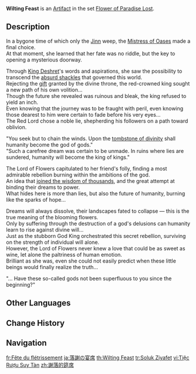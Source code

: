 {{Artifact Infobox
|image = Item Wilting Feast.png
|set   = Flower of Paradise Lost
|piece = Plume of Death
}}
{{Description|A feather left behind by a long-extinct bird species. It was inlaid with gold and gems by the ancient adherents of the Goddess of Flowers.}}
'''Wilting Feast''' is an [[Artifact]] in the set [[Flower of Paradise Lost]].

==Description==
In a bygone time of which only the [[Jinn]] weep, the [[Goddess of Flowers|Mistress of Oases]] made a final choice.<br>
At that moment, she learned that her fate was no riddle, but the key to opening a mysterious doorway.

Through [[King Deshret]]'s words and aspirations, she saw the possibility to transcend the [[Heavenly Principles|absurd shackles]] that governed this world.<br>
Rejecting the [[Gnosis|gift]] granted by the divine throne, the red-crowned king sought a new path of his own volition...<br>
Though the future she revealed was ruinous and bleak, the king refused to yield an inch.<br>
Even knowing that the journey was to be fraught with peril, even knowing those dearest to him were certain to fade before his very eyes...<br>
The Red Lord chose a noble lie, shepherding his followers on a path toward oblivion.

"You seek but to chain the winds. Upon the [[The Mausoleum of King Deshret|tombstone of divinity]] shall humanity become the god of gods."<br>
"Such a carefree dream was certain to be unmade. In ruins where lies are sundered, humanity will become the king of kings."

The Lord of Flowers capitulated to her friend's folly, finding a most admirable rebellion burning within the ambitions of the god.<br>
An idea that [[Aaru's Shut|joined the wisdom of thousands]], and the great attempt at binding their dreams to power.<br>
What hides here is more than lies, but also the future of humanity, burning like the sparks of hope...

Dreams will always dissolve, their landscapes fated to collapse &mdash; this is the true meaning of the blooming flowers.<br>
Only by suffering through the destruction of a god's delusions can humanity learn to rise against divine will...<br>
Just as the stubborn God King orchestrated this secret rebellion, surviving on the strength of individual will alone.<br>
However, the Lord of Flowers never knew a love that could be as sweet as wine, let alone the paltriness of human emotion.<br>
Brilliant as she was, even she could not easily predict when these little beings would finally realize the truth...

"... Have these so-called gods not been superfluous to you since the beginning?"

==Other Languages==
{{Other Languages
|en      = Wilting Feast
|zhs     = 谢落的筵席
|zhs_rm  = Xièluò de Yánxí
|zht     = 謝落的筵席
|zht_rm  = Xièluò de Yánxí
|zh_tl   = 
|ja      = 落謝の宴席
|ja_rm   = Rakusha no Enseki{{Assumed}}
|ja_tl   = Wilting Banquet
|ko      = 시들어버린 연회
|ko_tl   = Wilting Feast
|es      = Festín del Marchitamiento
|es_tl   = Feast of the Withering
|fr      = Fête du flétrissement
|fr_tl   = Feast of Wilting
|ru      = Угасающий пир
|ru_tl   = Wilting Feast
|th      = Wilting Feast
|vi      = Tiệc Rượu Suy Tàn
|vi_tl   = 
|de      = Festmahl des Verfalls
|de_tl   = Feast of Decay
|id      = Wilting Feast
|pt      = Banquete dos Agradecimentos
|pt_tl   = 
|tr      = Soğuk Ziyafet
|tr_tl   = Cold Feast
|it      = Banchetto appassito
|it_tl   = Withered Banquet
}}

==Change History==
{{Change History|3.3}}

==Navigation==
{{Artifact Set Navbox|Flower of Paradise Lost}}

[[fr:Fête du flétrissement]]
[[ja:落謝の宴席]]
[[th:Wilting Feast]]
[[tr:Soluk Ziyafet]]
[[vi:Tiệc Rượu Suy Tàn]]
[[zh:謝落的筵席]]